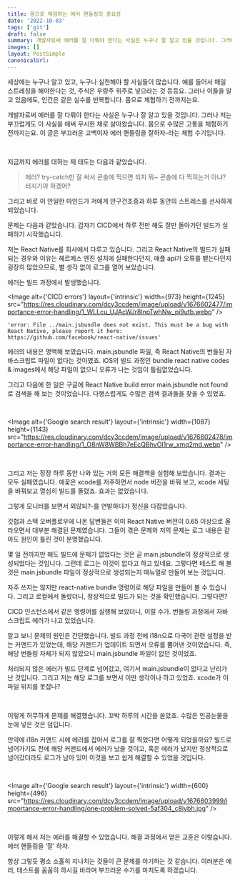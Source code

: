 ```yaml
---
title: 몸으로 체험하는 에러 핸들링의 중요성
date: '2022-10-03'
tags: ['git']
draft: false
summary: 개발자로써 에러를 잘 다뤄야 한다는 사실은 누구나 잘 알고 있을 것입니다. 그러나 저는 부끄럽게도 이 사실을 애써 무시한 채로 살아왔습니다. 몸으로 수많은 고통을 체험하기 전까지는요. 이 글은 부끄러운 고백이자 에러 핸들링을 잘하자-라는 체험 수기입니다.
images: []
layout: PostSimple
canonicalUrl:
---
```


세상에는 누구나 알고 있고, 누구나 실천해야 할 사실들이 많습니다. 예를 들어서 매일 스트레칭을 해야한다는 것, 주식은 우량주 위주로 넣으라는 것 등등요. 그러나 이들을 알고 있음에도, 인간은 같은 실수를 반복합니다. 몸으로 체험하기 전까지는요.

개발자로써 에러를 잘 다뤄야 한다는 사실은 누구나 잘 알고 있을 것입니다. 그러나 저는 부끄럽게도 이 사실을 애써 무시한 채로 살아왔습니다. 몸으로 수많은 고통을 체험하기 전까지는요. 이 글은 부끄러운 고백이자 에러 핸들링을 잘하자-라는 체험 수기입니다.

<br />

지금까지 에러를 대하는 제 태도는 다음과 같았습니다.

> 에러? try-catch만 잘 써서 콘솔에 찍으면 되지 뭐~ 콘솔에 다 찍히는거 아냐? 터지기야 하겠어?

그리고 바로 이 안일한 마인드가 저에게 안구건조증과 하루 동안의 스트레스를 선사하게 되었습니다.

문제는 다음과 같았습니다. 갑자기 CICD에서 하루 전만 해도 잘만 돌아가던 빌드가 실패하기 시작했습니다.

저는 React Native를 회사에서 다루고 있습니다. 그리고 React Native의 빌드가 실패되는 경우와 이유는 헤르메스 엔진 설치에 실패한다던지, 애플 api가 오류를 뱉는다던지 굉장히 많았으므로, 별 생각 없이 로그를 열어 보았습니다.

에러는 빌드 과정에서 발생했습니다.

<Image
  alt={'CICD errors'}
  layout={'intrinsic'}
  width={973}
  height={1245}
  src="https://res.cloudinary.com/dcy3ccdem/image/upload/v1676602477/importance-error-handling/1_WLLcu_UJAcWJr8lnpTwhNw_pi9utb.webp"
/>

```text
'error: File ../main.jsbundle does not exist. This must be a bug with React Native, please report it here: https://github.com/facebook/react-native/issues'
```

에러의 내용은 명백해 보였습니다. main.jsbundle 파일, 즉 React Native의 번들된 자바스크립트 파일이 없다는 것이였죠. iOS의 빌드 과정인 bundle react native codes & images에서 해당 파일이 없으니 오류가 나는 것임이 틀림없었습니다.

그리고 다음에 한 일은 구글에 React Native build error main.jsbundle not found로 검색을 해 보는 것이었습니다. 다행스럽게도 수많은 검색 결과들을 찾을 수 있었죠.

<br />

<Image
  alt={'Google search result'}
  layout={'intrinsic'}
  width={1087}
  height={1143}
  src="https://res.cloudinary.com/dcy3ccdem/image/upload/v1676602478/importance-error-handling/1_O8nW8WBBh7eEcQBhvOI1rw_xmq2md.webp"
/>

<br />

그리고 저는 장장 하루 동안 나와 있는 거의 모든 해결책을 실험해 보았습니다. 결과는 모두 실패였습니다. 애꿎은 xcode를 저주하면서 node 버전을 바꿔 보고, xcode 세팅을 바꿔보고 열심히 빌드를 돌렸죠. 효과는 없었습니다.

그렇게 모니터를 보면서 외않되?-를 연발하다가 정신을 다잡았습니다.

깃헙과 스택 오버플로우에 나온 답변들은 이미 React Native 버전이 0.65 이상으로 올라오면서 대부분 해결된 문제였습니다. 그들이 겪은 문제와 저의 문제는 로그 내용은 같아도 원인이 틀린 것이 분명했습니다.

몇 일 전까지만 해도 빌드에 문제가 없었다는 것은 곧 main.jsbundle이 정상적으로 생성되었다는 것입니다. 그런데 로그는 이것이 없다고 하고 있네요. 그렇다면 테스트 해 볼 것은 main.jsbundle 파일이 정상적으로 생성되는지 매뉴얼로 만들어 보는 것입니다.

자주 쓰지는 않지만 react-native bundle 명령어로 해당 파일을 만들어 볼 수 있습니다. 그리고 로컬에서 돌렸더니, 정상적으로 빌드가 되는 것을 확인했습니다. 그렇다면?

CICD 인스턴스에서 같은 명령어를 실행해 보았더니, 이럴 수가. 번들링 과정에서 자바스크립트 에러가 나고 있었습니다.

알고 보니 문제의 원인은 간단했습니다. 빌드 과정 전에 i18n으로 다국어 관련 설정을 받는 커맨드가 있었는데, 해당 커맨드가 업데이트 되면서 오류를 뿜어낸 것이었습니다. 즉, 해당 번들링 자체가 되지 않았으니 main.jsbundle 파일이 없던 것이었죠.

처리되지 않은 에러가 빌드 단계로 넘어갔고, 여기서 main.jsbundle이 없다고 난리가 난 것입니다. 그리고 저는 해당 로그를 보면서 이딴 생각이나 하고 있었죠. xcode가 이 파일 위치를 못잡나?

<br />

이렇게 허무하게 문제를 해결했습니다. 꼬박 하루의 시간을 쏟았죠. 수많은 인공눈물을 눈에 넣은 것은 덤입니다.

만약에 i18n 커맨드 시에 에러를 잡아서 로그를 잘 찍었다면 어떻게 되었을까요? 빌드로 넘어가기도 전에 해당 커맨드에서 에러가 났을 것이고, 혹은 에러가 났지만 정상적으로 넘어갔더라도 로그가 남아 있어 이것을 보고 쉽게 해결할 수 있었을 것입니다.

<br />

<Image
  alt={'Google search result'}
  layout={'intrinsic'}
  width={600}
  height={496}
  src="https://res.cloudinary.com/dcy3ccdem/image/upload/v1676603999/importance-error-handling/one-problem-solved-5af304_c8iybh.jpg"
/>

<br />

이렇게 해서 저는 에러를 해결할 수 있었습니다. 해결 과정에서 얻은 교훈은 이렇습니다. 에러 핸들링을 ‘잘’
하자.

항상 그렇듯 평소 소홀히 지나치는 것들이 큰 문제를 야기하는 것 같습니다. 여러분은 에러, 테스트를
꼼꼼히 하시길 바라며 부끄러운 수기를 마치도록 하겠습니다.
